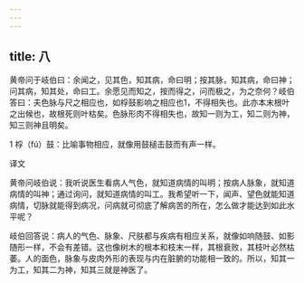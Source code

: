 ```yaml
---
---
---
```

title: 八
---




黄帝问于岐伯曰：余闻之，见其色，知其病，命曰明；按其脉，知其病，命曰神；问其病，知其处，命曰工。余愿见而知之，按而得之，问而极之，为之奈何？岐伯答曰：夫色脉与尺之相应也，如桴鼓影响之相应也1，不得相失也。此亦本末根叶之出候也，故根死则叶枯矣。色脉形肉不得相失也，故知一则为工，知二则为神，知三则神且明矣。

1 桴（fú）鼓：比喻事物相应，就像用鼓槌击鼓而有声一样。

译文

黄帝问岐伯说：我听说医生看病人气色，就知道病情的叫明；按病人脉象，就知道病情的叫神；通过询问，就知道病情的叫工。我希望听一下，闻声、望色就能知道病情，切脉就能得到病况，问病就可彻底了解病苦的所在，怎么做才能达到如此水平呢？

岐伯回答说：病人的气色、脉象、尺肤都与疾病有相应关系，就像如响随鼓、如影随形一样，不会有差错。这也像树木的根本和枝末一样，其根衰败，其枝叶必然枯萎。人的面色，脉象与皮肉外形的表现与内在脏腑的功能相一致的。所以，知其一为工，知其二为神，知其三就是神医了。